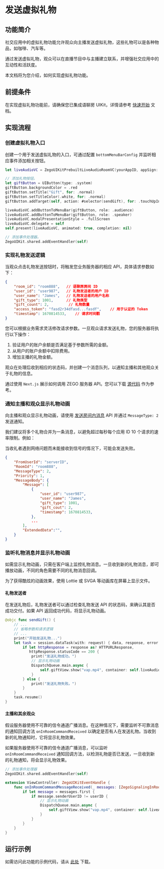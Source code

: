 # 发送虚拟礼物


## 功能简介

社交应用中的虚拟礼物功能允许观众向主播发送虚拟礼物，这些礼物可以是各种物品，如咖啡、汽车等。

通过发送虚拟礼物，观众可以在直播节目中与主播建立联系，并增强社交应用中的互动性和活跃度。

本文档将为您介绍，如何实现虚拟礼物功能。

## 前提条件

在实现虚拟礼物功能前，请确保您已集成语聊房 UIKit，详情请参考 [快速开始](../Quick%20start.mdx) 文档。

## 实现流程

### 创建虚拟礼物入口

创建一个用于发送虚拟礼物的入口，可通过配置 `bottomMenuBarConfig` 并监听相应事件添加相关按钮。

```swift
let liveAudioVC = ZegoUIKitPrebuiltLiveAudioRoomVC(yourAppID, appSign: yourAppSign, userID: yourUserID, userName: yourUserName, roomID: yourRoomID, config: config)

// 添加礼物按钮。
let giftButton = UIButton(type: .system)
giftButton.backgroundColor = .red
giftButton.setTitle("Gift", for: .normal)
giftButton.setTitleColor(.white, for: .normal)
giftButton.addTarget(self, action: #selector(sendGift), for: .touchUpInside)

liveAudioVC.addButtonToMenuBar(giftButton, role: .audience)
liveAudioVC.addButtonToMenuBar(giftButton, role: .speaker)
liveAudioVC.modalPresentationStyle = .fullScreen
liveAudioVC.delegate = self
self.present(liveAudioVC, animated: true, completion: nil)

// 添加事件处理器。
ZegoUIKit.shared.addEventHandler(self)
```

### 实现礼物发送逻辑

当观众点击礼物发送按钮时，将触发您业务服务器的相应 API，具体请求参数如下：

```json
{
    "room_id": "room888",   // 语聊房房间 ID
    "user_id": "user987",   // 礼物发送者的用户 ID
    "user_name": "James",   // 礼物发送者的用户名称
    "gift_type": 1001,      // 礼物类型
    "gift_count": 2,         // 礼物数量
    "access_token": "fasd2r34dfasd...fasdf",    // 用于认证的 Token
    "timestamp": 1670814533,    // 请求时间戳
}
```

您可以根据业务需求灵活修改请求参数。一旦观众请求发送礼物，您的服务器将执行以下操作：
1. 验证用户的账户余额是否满足基于参数所需的金额。
2. 从用户的账户余额中扣除费用。
3. 增加主播的礼物金额。

观众在处理后收到相应的状态码，并创建一个消息队列，以通知主播和其他观众关于礼物的信息。

通过使用 `Next.js` 展示如何调用 ZEGO 服务器 API。您可以下载 [源代码](https://github.com/ZEGOCLOUD/zego_virtual_gift/blob/main/server_nextjs/pages/api/send_gift.js) 作为参考。

### 通知主播和观众显示礼物动画

向主播和观众显示礼物动画，请使用 [发送房间内消息](https://doc-preview-zh.zego.im/article/12225) API 并通过 `MessageType: 2` 发送通知。

我们建议将多个礼物合并为一条消息，以避免超过每秒每个应用 ID 10 个请求的速率限制。例如：

<Note title="Note">

当收礼者遇到网络问题而未能接收到信号的情况下，可能会发送失败。
</Note>

```json
{
    "FromUserId": "serverID",
    "RoomId": "room888",
    "MessageType": 2,
    "Priority": 1,
    "MessageBody": {
        "Message": [
            {
                "user_id": "user987",
                "user_name": "James",
                "gift_type": 1001,
                "gift_cout": 2,
                "timestamp": 1670814533,
            },
            ...
        ],
        "ExtendedData":"",
    }
}
```

### 监听礼物消息并显示礼物动画

如需显示礼物动画，只需在客户端上监控礼物消息。一旦收到新的礼物消息，即可播放动画，不同的角色需要不同的礼物消息回调。

为了获得酷炫的动画效果，使用 Lottie 或 SVGA 等动画库在屏幕上显示文件。

#### 礼物发送者

在发送礼物后，礼物发送者可以通过检查礼物发送 API 的状态码，来确认其是否成功交付。如果 API 返回成功代码，将显示礼物动画。

```swift
@objc func sendGift() {
    // ...
    // 省略参数和请求逻辑
    // ...
    print("开始发送礼物...")
    let task = session.dataTask(with: request) { data, response, error in
        if let httpResponse = response as? HTTPURLResponse,
           httpResponse.statusCode == 200 {
            print("发送礼物成功。")
            // 显示礼物动画
            DispatchQueue.main.async {
                self.giftView.show("vap.mp4", container: self.liveAudioRoomVC?.view)
            }
        } else {
            print("发送礼物失败。")
        }
    }
    task.resume()
}
```

#### 主播和其余观众

假设服务器使用不可靠的信令通道广播消息。在这种情况下，需要监听不可靠消息的通知回调方法 `onInRoomCommandReceived` 以确定是否有人在发送礼物。当收到新的礼物通知时，它将显示礼物效果。

如果服务器使用不可靠的信令通道广播消息，可以监听 `onInRoomCommandReceived` 通知回调方法，以检测礼物是否已发送，一旦收到新的礼物通知，将会显示礼物效果。

```swift
// 添加事件处理器
ZegoUIKit.shared.addEventHandler(self)

extension ViewController: ZegoUIKitEventHandle {
    func onInRoomCommandMessageReceived(_ messages: [ZegoSignalingInRoomCommandMessage], roomID: String) {
        if let message = messages.first {
            if message.senderUserID != userID {
                // 显示礼物动画
                DispatchQueue.main.async {
                    self.giftView.show("vap.mp4", container: self.liveAudioVC.view)
                }
            }
        }
    }
}
```

## 运行示例

如需访问此功能的示例代码，请从 [此处](https://github.com/ZEGOCLOUD/zego_virtual_gift/tree/main/samples/ios/live_audio_room) 下载。
